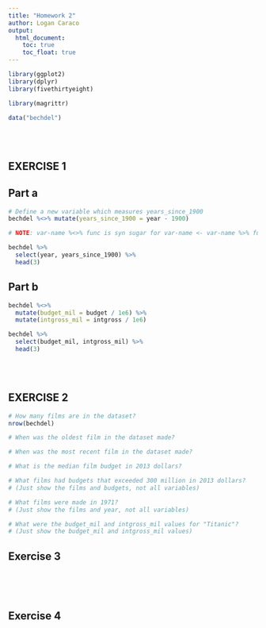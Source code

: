 ```yaml
---
title: "Homework 2"
author: Logan Caraco
output: 
  html_document:
    toc: true
    toc_float: true
---
```


``` r
library(ggplot2)
library(dplyr)
library(fivethirtyeight)

library(magrittr)

data("bechdel")
```


\
\



## EXERCISE 1

## Part a
``` r
# Define a new variable which measures years_since_1900
bechdel %<>% mutate(years_since_1900 = year - 1900)

# NOTE: var-name %<>% func is syn sugar for var-name <- var-name %>% func
```

```r
bechdel %>% 
  select(year, years_since_1900) %>%
  head(3)
```

## Part b

``` r
bechdel %<>% 
  mutate(budget_mil = budget / 1e6) %>%
  mutate(intgross_mil = intgross / 1e6)
```


``` r
bechdel %>% 
  select(budget_mil, intgross_mil) %>% 
  head(3)
```

\
\


## EXERCISE 2

``` r
# How many films are in the dataset?
nrow(bechdel)

# When was the oldest film in the dataset made?

# When was the most recent film in the dataset made?

# What is the median film budget in 2013 dollars?

# What films had budgets that exceeded 300 million in 2013 dollars?
# (Just show the films and budgets, not all variables)

# What films were made in 1971?
# (Just show the films and year, not all variables)

# What were the budget_mil and intgross_mil values for "Titanic"?
# (Just show the budget_mil and intgross_mil values)

```

## Exercise 3

``` r
```


\
\


## Exercise 4

``` r
```
